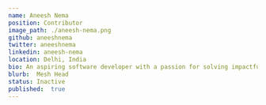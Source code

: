 ---
name: Aneesh Nema
position: Contributor
image_path: ./aneesh-nema.png
github: aneeshnema
twitter: aneeshnema
linkedin: aneesh-nema
location: Delhi, India
bio: An aspiring software developer with a passion for solving impactful problems. Undergraduate at IIT Indore.
blurb:  Mesh Head
status: Inactive
published:  true
---
